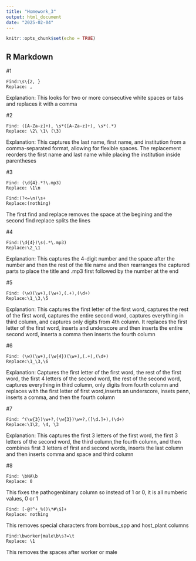 ```yaml
---
title: "Homework_3"
output: html_document
date: "2025-02-04"
---
```


```r
knitr::opts_chunk$set(echo = TRUE)
```

## R Markdown

#1
```
Find:\s\{2, }
Replace: ,
```

Explanation:
This looks for two or more consecutive white spaces or tabs and replaces it with a comma


#2

```
Find: ([A-Za-z]+), \s*([A-Za-z]+), \s*(.*)
Replace: \2\ \1\ (\3)
```
Explanation:
This captures the last name, first name, and institution from a comma-separated format, allowing for flexible spaces. The replacement reorders the first name and last name while placing the institution inside parentheses

#3

```
Find: (\d{4}.*?\.mp3)
Replace: \1\n
```
```
Find:(?<=\n)\s+
Replace:(nothing)
```
The first find and replace removes the space at the begining and the second find replace splits the lines


#4
```
Find:(\d{4})\s(.*\.mp3)
Replace:\2_\1
```
Explanation:
This captures the 4-digit number and the space after the number and then the rest of the file name and then rearranges the captured parts to place the title and .mp3 first followed by the number at the end

#5
```
Find: (\w)(\w+),(\w+),(.+),(\d+)
Replace:\1_\3,\5
```
Explanation:
This captures the first letter of the first word, captures the rest of the first word, captures the entire second word, captures everything in third column, and captures only digits from 4th column. It replaces the first letter of the first word, inserts and underscore and then inserts the entire second word, inserta a comma then inserts the fourth column


#6
```
Find: (\w)(\w+),(\w{4})(\w+),(.+),(\d+)
Replace:\1_\3,\6
```
Explanation:
Captures the first letter of the first word, the rest of the first word, the first 4 letters of the second word, the rest of the second word, captures everything in third column, only digits from fourth column and replaces with the first letter of first word,inserts an underscore, insets penn, inserts a comma, and then the fourth column

#7
```
Find: ^(\w{3})\w+?,(\w{3})\w+?,([\d.]+),(\d+)
Replace:\1\2, \4, \3
```
Explanation:
This captures the first 3 letters of the first word, the first 3 letters of the second word, the third column,the fourth column, and then combines first 3 letters of first and second words, inserts the last column and then inserts comma and space and third column

#8 
```
Find: \bNA\b
Replace: 0
```
This fixes the pathogenbinary column so instead of 1 or 0, it is all numberic values, 0 or 1


```
Find: [-@!^+_%()\*#\$]+
Replace: nothing
```
This removes special characters from bombus_spp and host_plant columns

```
Find:\bworker|male\b\s?=\t
Replace: \1
```
This removes the spaces after worker or male





